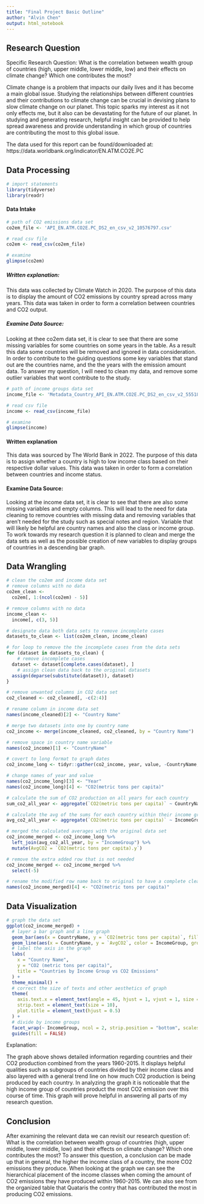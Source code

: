 ```yaml
---
title: "Final Project Basic Outline"
author: "Alvin Chen"
output: html_notebook
---
```


## Research Question 

Specific Research Question: What is the correlation between wealth group of countries (high, upper middle, lower middle, low) and their effects on climate change? Which one contributes the most?

Climate change is a problem that impacts our daily lives and it has become a main global issue. Studying the relationships between different countries and their contributions to climate change can be crucial in devising plans to slow climate change on our planet. This topic sparks my interest as it not only effects me, but it also
can be devastating for the future of our planet. In studying and generating research, helpful insight can be provided to help spread awareness and provide understanding in which group of countries are contributing the most to this global issue. 

The data used for this report can be found/downloaded at: https://data.worldbank.org/indicator/EN.ATM.CO2E.PC 

## Data Processing 

```r
# import statements
library(tidyverse) 
library(readr)
```

#### Data Intake 

```r
# path of CO2 emissions data set
co2em_file <- 'API_EN.ATM.CO2E.PC_DS2_en_csv_v2_10576797.csv'

# read csv file
co2em <- read_csv(co2em_file)

# examine 
glimpse(co2em)
```
##### Written explanation: 
This data was collected by Climate Watch in 2020. The purpose of this data is to display the amount of CO2 emissions by country spread across many years. This data was taken in order to form a correlation between countries and CO2 output.

##### Examine Data Source:
Looking at thee co2em data set, it is clear to see that there are some missing variables for some countries on some years in the table. As a result this data some countries will be removed and ignored in data consideration. In order to contribute to the guiding questions some key variables that stand out are the countries name, and the the years with the emission amount data. To answer my question, I will need to clean my data, and remove some outlier variables that wont contribute to the study.

```r
# path of income groups data set
income_file <- 'Metadata_Country_API_EN.ATM.CO2E.PC_DS2_en_csv_v2_5551837.csv'

# read csv file 
income <- read_csv(income_file)

# examine 
glimpse(income)
```

#### Written explanation
This data was sourced by The World Bank in 2022. The purpose of this data is to assign whether a country is high to low income class based on their respective dollar values. This data was taken in order to form a correlation between countries and income status.

#### Examine Data Source:
Looking at the income data set, it is clear to see that there are also some missing variables and empty columns. This will lead to the need for data cleaning to remove countries with missing data and removing variables that aren't needed for the study such as special notes and region. Variable that will likely be helpful are country names and also the class or income group. To work towards my research question it is planned to clean and merge the data sets as well as the possible creation of new variables to display groups of countries in a descending bar graph. 


## Data Wrangling 

```r
# clean the co2em and income data set
# remove columns with no data
co2em_clean <- 
  co2em[, 1:(ncol(co2em) - 5)]

# remove columns with no data
income_clean <- 
  income[, c(3, 5)]

# designate data both data sets to remove incomplete cases
datasets_to_clean <- list(co2em_clean, income_clean)

# for loop to remove the the incomplete cases from the data sets
for (dataset in datasets_to_clean) {
    # remove incomplete cases
  dataset <- dataset[complete.cases(dataset), ]
    # assign clean data back to the original datasets
  assign(deparse(substitute(dataset)), dataset)
}

# remove unwanted columns in CO2 data set  
co2_cleaned <- co2_cleaned[, -c(2:4)]

# rename column in income data set
names(income_cleaned)[2] <- "Country Name"

# merge two datasets into one by country name
co2_income <- merge(income_cleaned, co2_cleaned, by = "Country Name")

# remove space in country name variable
names(co2_income)[1] <- "CountryName"

# covert to long format to graph dates
co2_income_long <- tidyr::gather(co2_income, year, value, -CountryName, -IncomeGroup)

# change names of year and value 
names(co2_income_long)[3] <- "Year"
names(co2_income_long)[4] <- "CO2(metric tons per capita)"

# calculate the sum of CO2 production on all years for each country
sum_co2_all_year <- aggregate(`CO2(metric tons per capita)` ~ CountryName + IncomeGroup, co2_income_long, sum)

# calculate the avg of the sums for each country within their income groups
avg_co2_all_year <- aggregate(`CO2(metric tons per capita)` ~ IncomeGroup, sum_co2_all_year, mean, na.rm = TRUE)

# merged the calculated averages with the original data set
co2_income_merged <- co2_income_long %>%
  left_join(avg_co2_all_year, by = "IncomeGroup") %>%
  mutate(AvgCO2 = `CO2(metric tons per capita).y`)

# remove the extra added row that is not needed
co2_income_merged <- co2_income_merged %>%
  select(-5)

# rename the modified row name back to original to have a complete clean dated for graphing
names(co2_income_merged)[4] <- "CO2(metric tons per capita)"
```

## Data Visualization

```r
# graph the data set
ggplot(co2_income_merged) +
  # layer a bar graph and a line graph
  geom_bar(aes(x = CountryName, y = `CO2(metric tons per capita)`, fill = IncomeGroup), stat = "identity") +
  geom_line(aes(x = CountryName, y = `AvgCO2`, color = IncomeGroup, group = IncomeGroup), linetype = "solid", size = .5, show.legend = FALSE) +
  # label the axis in the graph 
  labs(
    x = "Country Name",
    y = "CO2 (metric tons per capita)",
    title = "Countries by Income Group vs CO2 Emissions"
  ) +
  theme_minimal() +
  # correct the size of texts and other aesthetics of graph
  theme(
    axis.text.x = element_text(angle = 45, hjust = 1, vjust = 1, size = 5),
    strip.text = element_text(size = 10),
    plot.title = element_text(hjust = 0.5)
  ) +
  # divide by income groups 
  facet_wrap(~ IncomeGroup, ncol = 2, strip.position = "bottom", scales = "free_x") +
  guides(fill = FALSE)
```
Explanation: 

The graph above shows detailed information regarding countries and their CO2 production combined from the years 1960-2015. It displays helpful qualities such as subgroups of countries divided by their income class and also layered with a general trend line on how much C02 production is being produced by each country. In analyzing the graph it is noticeable that the high income group of countries product the most CO2 emission over this course of time. This graph will prove helpful in answering all parts of my research question.

## Conclusion

After examining the relevant data we can revisit our research question of: What is the correlation between wealth group of countries (high, upper middle, lower middle, low) and their effects on climate change? Which one contributes the most? To answer this question, a conclusion can be made up that in general, the higher the income class of a country, the more CO2 emissions they produce. When looking at the graph we can see the hierarchical placement of the income classes when coming the amount of CO2 emissions they have produced within 1960-2015. We can also see from the organized table that Quataris the contry that has contributed the most in producing CO2 emissions.